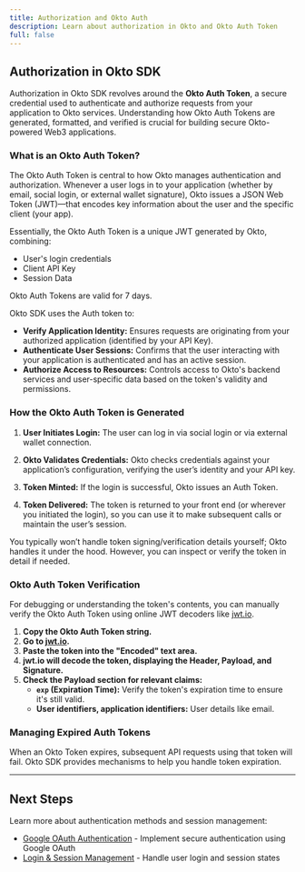 ```yaml
---
title: Authorization and Okto Auth 
description: Learn about authorization in Okto and Okto Auth Token
full: false
---
```


## Authorization in Okto SDK

Authorization in Okto SDK revolves around the **Okto Auth Token**, a secure credential used to authenticate and authorize requests from your application to Okto services. Understanding how Okto Auth Tokens are generated, formatted, and verified is crucial for building secure Okto-powered Web3 applications.

### What is an Okto Auth Token?

The Okto Auth Token is central to how Okto manages authentication and authorization. Whenever a user logs in to your application (whether by email, social login, or external wallet signature), Okto issues a JSON Web Token (JWT)—that encodes key information about the user and the specific client (your app).

Essentially, the Okto Auth Token is a unique JWT generated by Okto, combining:
- User's login credentials
- Client API Key
- Session Data

<Callout title="Note">
  Okto Auth Tokens are valid for 7 days.
</Callout>

Okto SDK uses the Auth token to:

- **Verify Application Identity:**  Ensures requests are originating from your authorized application (identified by your API Key).
- **Authenticate User Sessions:**  Confirms that the user interacting with your application is authenticated and has an active session.
- **Authorize Access to Resources:** Controls access to Okto's backend services and user-specific data based on the token's validity and permissions.

### How the Okto Auth Token is Generated

1. **User Initiates Login:** The user can log in via social login or via external wallet connection.

2. **Okto Validates Credentials:** Okto checks credentials against your application’s configuration, verifying the user’s identity and your API key.

3. **Token Minted:** If the login is successful, Okto issues an Auth Token.

4. **Token Delivered:** The token is returned to your front end (or wherever you initiated the login), so you can use it to make subsequent calls or maintain the user’s session.

<Callout title="Note">
You typically won’t handle token signing/verification details yourself; Okto handles it under the hood. However, you can inspect or verify the token in detail if needed.
</Callout>

### Okto Auth Token Verification

For debugging or understanding the token's contents, you can manually verify the Okto Auth Token using online JWT decoders like [jwt.io](https://jwt.io/).

1.  **Copy the Okto Auth Token string.**
2.  **Go to [jwt.io](https://jwt.io/).**
3.  **Paste the token into the "Encoded" text area.**
4.  **jwt.io will decode the token, displaying the Header, Payload, and Signature.**
5.  **Check the Payload section for relevant claims:**
    *   **`exp` (Expiration Time):**  Verify the token's expiration time to ensure it's still valid.
    *   **User identifiers, application identifiers:** User details like email.

### Managing Expired Auth Tokens

When an Okto Token expires, subsequent API requests using that token will fail.  Okto SDK provides mechanisms to help you handle token expiration.

---

## Next Steps

Learn more about authentication methods and session management:

- [Google OAuth Authentication](./google-oauth/learn) - Implement secure authentication using Google OAuth
- [Login & Session Management](./login-logout/loginUsingOAuth) - Handle user login and session states
